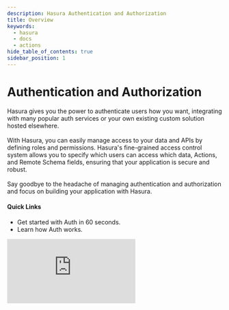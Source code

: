 ```yaml
---
description: Hasura Authentication and Authorization
title: Overview
keywords:
  - hasura
  - docs
  - actions
hide_table_of_contents: true
sidebar_position: 1
---
```



# <Auth /> Authentication and Authorization

<div className="overview-header">
  <div className="overview-text">
    <p>
      Hasura gives you the power to authenticate users how you want, integrating with many popular auth services or your
      own existing custom solution hosted elsewhere.
      <br />
      <br />
      With Hasura, you can easily manage access to your data and APIs by defining roles and permissions. Hasura's fine-grained
      access control system allows you to specify which users can access which data, Actions, and Remote Schema fields, ensuring
      that your application is secure and robust.
      <br />
      <br />
      Say goodbye to the headache of managing authentication and authorization and focus on building your application
      with Hasura.
    </p>
    <h4>Quick Links</h4>
    <ul>
      <li>
        <VersionedLink to="/auth/quickstart/">Get started with Auth in 60 seconds.</VersionedLink>
      </li>
      <li>
        <VersionedLink to="/auth/how-it-works/">Learn how Auth works.</VersionedLink>
      </li>
    </ul>
  </div>
  <iframe
    src="https://www.youtube.com/embed/OL_eWdwQU2I"
    frameborder="0"
    allow="accelerometer; autoplay; encrypted-media; gyroscope; picture-in-picture"
    allowFullScreen
  />
</div>

<Thumbnail
  src="/img/auth/auth-high-level-overview-diagram.png"
  alt="Authentication and authorization with Hasura"
  className="no-shadow overview-img"
/>

## Using Auth

<div className="overview-gallery">
  <VersionedLink to="/auth/authentication/jwt/">
    <div className="card">
      <h3>JWT Mode</h3>
      <p>
        With JWT Mode, Hasura can easily integrate with your existing authentication service and rapidly help you
        configure granular access to your data.
      </p>
    </div>
  </VersionedLink>
  <VersionedLink to="/auth/authorization/permissions/">
    <div className="card">
      <h3>Configuring Permissions</h3>
      <p>
        Regardless of the authentication mode you choose, Hasura provides a flexible permission system to control who
        can access your data.
      </p>
    </div>
  </VersionedLink>
  <VersionedLink to="/auth/authorization/roles-variables/">
    <div className="card">
      <h3>Roles and Session Variables</h3>
      <p>
        Using defined roles based on your custom configuration, you can enable permissions for your tables and views
        based on the role of the user.
      </p>
    </div>
  </VersionedLink>
</div>
